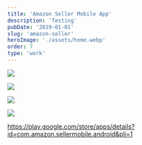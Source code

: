 ```yaml
---
title: 'Amazon Seller Mobile App'
description: 'Testing'
pubDate: '2019-01-01'
slug: 'amazon-seller'
heroImage: './assets/home.webp'
order: 7
type: 'work'
---
```



![](assets/home.webp)

![](assets/search.webp)

![](assets/advertise.webp)

![](assets/payments.webp)

https://play.google.com/store/apps/details?id=com.amazon.sellermobile.android&pli=1

